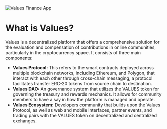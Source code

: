 ![Values Finance App](../public/screen.png "title")

# What is Values?

Values is a decentralized platform that offers a comprehensive solution for the evaluation and compensation of contributions in online communities, particularly in the cryptocurrency space. It consists of three main components:

- **Values Protocol:** This refers to the smart contracts deployed across multiple blockchain networks, including Ethereum, and Polygon, that interact with each other through cross-chain messaging, a protocol facilitates transfer ERC-20 tokens from source chain to destination.
- **Values DAO:** An governance system that utilizes the VALUES token for governing the treasury and rewards mechanics. It allows for community members to have a say in how the platform is managed and operate.
- **Values Ecosystem:** Developers community that builds upon the Values Protocol, as well as web and mobile interfaces, partner events, and trading pairs with the VALUES token on decentralized and centralized exchanges.
